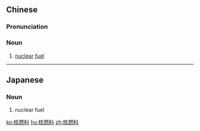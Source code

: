 ==Chinese==
{{zh-forms|type=12}}

===Pronunciation===
{{zh-pron
|m=héránliào
|c=hat6 jin4 liu6-2
|cat=n
}}

===Noun===
{{zh-noun}}

# [[nuclear]] [[fuel]]

----

==Japanese==
{{ja-kanjitab|かく|ねん|りょう|yomi=on}}

===Noun===
{{ja-noun|かくねんりょう}}

# nuclear fuel

[[ko:核燃料]]
[[hu:核燃料]]
[[zh:核燃料]]